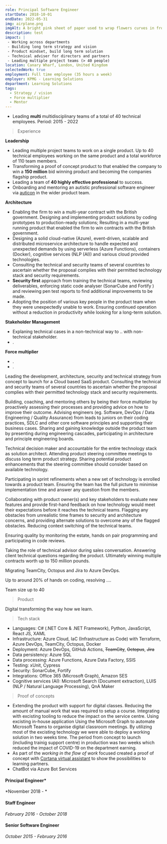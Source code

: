 ```yaml
---
role: Principal Software Engineer
startDate: 2018-10-01
endDate: 2022-05-31
img: airplane.png
imgAlt: A bright pink sheet of paper used to wrap flowers curves in front of rich blue background. Generated by Midjourney - Cyberpunk
description: test
impact: |
 - Working across departments
 - Building long term strategy and vision
 - Product mindset, build long term solution
 - Technical adviser for directors and partners
 - Leading multiple project teams (> 40 people)
location: Canary Wharf, London, United Kingdom
selectedWork: true
employment: Full time employee (35 hours a week)
employer: KPMG - Learning Solutions
department: Learning Solutions
tags:
  - Strategy / vision
  - Force multiplier
  - Mentor
---
```


- Leading **multi** multidisciplinary teams of a total of 40 technical employees.
Period: 2015 - 2022



> Experience

**Leadership**
- Leading multiple project teams to work on a single product. Up to 40 technical employees working on the same product and a total workforce of 110 team members.
- Transforming a proof of concept product to that enabled the company to win a **150 million** bid winning product and becoming the companies flagship product.
- Leading a team of **40 highly effective professional** to success.
- Onboarding and mentoring an autistic professional software engineer via <a href="https://auticon.com/uk/" target="_blank">auticon</a> in the wider product team.

**Architecture**
- Enabling the firm to win a multi-year contract with the British government.
Designing and implementing product solutions by coding prototypes to production-ready solutions; Resulting in a multi-year running product that enabled the firm to win contracts with the British government.
- Designing a solid cloud-native (Azure), event-driven, scalable and distributed microservice architecture to handle expected and unexpected demands by using serverless (Azure Functions), containers (Docker), cognitive services (NLP (AI)) and various cloud provided technologies.
- Consulting the technical and security teams of several countries to ascertain whether the proposal complies with their permitted technology stack and security requirements.
- **Security first** approach from training the technical teams, reviewing deliverables, enforcing static code analyser (SonarCube and Fortify ) and reviewing pen test reports to find additional improvements to be made.
- Adopting the position of various key people in the product team when they were unexpectedly unable to work. Ensuring continued operation without a reduction in productivity while looking for a long-term solution.


**Stakeholder Management**
- Explaning technical cases in a non-technical way to .. with non-technical stakeholder.
- .

**Force multiplier**
- . 
- .

Leading the development, architecture, security and technical strategy from concept to launch for a Cloud based SaaS product. Consulting the technical and security teams of several countries to ascertain whether the proposal complies with their permitted technology stack and security requirements.

Building, coaching, and mentoring others by being their force multiplier by proactively assessing their processes and providing advice on how to improve their outcome. Advising engineers (eg. Software, DevOps / Data Engineering / Quality Assurance) from leads to juniors on their coding practices, SDLC and other core software principles and supporting their business cases.
Sharing and gaining knowledge outside the product team by presenting during engineering cascades, participating in architecture and principle engineering boards.

Technical decision maker and accountable for the entire technology stack as solution architect. Attending product steering committee meetings to discuss long term product strategy. Sharing potential product enhancements that the steering committee should consider based on available technology.

Participating in sprint refinements when a new set of technology is enrolled towards a product team. Ensuring the team has the full picture to minimise implementation time and answer any question from the members.

Collaborating with product owner(s) and key stakeholders to evaluate new features and provide first-hand feedback on how technology would meet their expectations before it reaches the technical teams. Flagging any obstacles from unrealistic time frames to security and architecture concerns, and providing alternate solutions to overcome any of the flagged obstacles. Reducing context switching of the technical teams.

Ensuring quality by monitoring the estate, hands on pair programming and participating in code reviews.

Taking the role of technical advisor during sales conversation. Answering client technical questions regarding the product. Ultimately winning multiple contracts worth up to 150 million pounds.

Migrating TeamCity, Octopus and Jira to Azure DevOps.

Up to around 20% of hands on coding, resolving ....

Team size up to 40

> Product

Digital transforming the way how we learn.

> Tech stack
- Languages: C# (.NET Core & .NET Framework), Python, JavaScript, React JS, XAML
- Infrastructure: Azure Cloud, IaC (Infrastructure as Code) with Terraform, Azure DevOps, TeamCity, Octopus, Docker
- Deployment: Azure DevOps, GitHub Actions, <del>TeamCity</del>, <del>Octopus</del>, <del>Jira</del>
- Data persistency: Azure SQL
- Data processing: Azure Functions, Azure Data Factory, SSIS
- Testing: xUnit, Cypress
- Security: SonarCube, Fortify
- Integrations: Office 365 (Microsoft Graph), Amazon SES
- Cognitive services (AI): Microsoft Search (Document extraction), LUIS (NLP /  Natural Language Processing), QnA Maker

> Proof of concepts
- Extending the product with support for digital classes. Reducing the amount of manual work that was required to setup a course. Integrating with excisting tooling to reduce the impact on the service centre.
Using excisting in-house application Using the Microsoft Graph to automate Microsoft Teams to organise digital classroom meetings. By utilizing most of the excisting technology we were able to deploy a working solution in two weeks time. The period from concept to launch (including trainig support centre) in production was two weeks which reduced the impact of COVID-19 on the department earning.
- As part of the *working in the flow of work* focused created a proof of concept with <a href="https://en.wikipedia.org/wiki/Cortana_(virtual_assistant)" target="_blank">Cortana virtual assistant</a> to show the possibilities to learning partners.
- ChatBot via Azure Bot Services

#### Principal Engineer*
*November 2018 - *

#### Staff Engineer
*February 2016 - October 2018*

#### Senior Software Engineer
*October 2015 - February 2016*